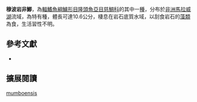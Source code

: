 {{Speciesbox
| name = 穆波岩非鯽
| status = NE
| status_system = IUCN3.1
| image = 
| image_width = 260px
| image_caption = 
| genus = Petrotilapia
| species = mumboensis
| authority = Lundeba, Stauffer & Konings, 2011
| synonyms = 
}}
'''穆波岩非鯽'''，為[[輻鰭魚綱|輻鰭魚綱]][[鱸形目|鱸形目]][[隆頭魚亞目|隆頭魚亞目]][[慈鯛科|慈鯛科]]的其中一[[種|種]]，分布於[[非洲|非洲]][[馬拉威湖|馬拉威湖]]流域，為特有種，體長可達10.6公分，棲息在岩石底質水域，以刮食岩石的[[藻類|藻類]]為食，生活習性不明。

== 參考文獻 ==
*{{FishBase_species|genus=Petrotilapia|species=mumboensis|year=2013|month=4}}

== 擴展閱讀 ==
{{refbegin}}
{{wikispecies-inline|Petrotilapia mumboensis|穆波岩非鯽}}
{{refend}}
{{Taxonbar|from=Q14084481}}

[[Category:岩非鯽屬|mumboensis]]


{{鱸形目小作品}}